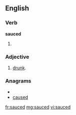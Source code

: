 ==English==

===Verb===
'''sauced'''

# {{past of|[[sauce]]}}

===Adjective===
{{en-adj}}

# {{slang}} [[drunk]].

===Anagrams===
* {{alphagram|acdesu}}
* [[caused#English|caused]]

[[fr:sauced]]
[[mg:sauced]]
[[vi:sauced]]